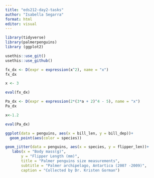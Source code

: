 ```yaml
---
title: "eds212-day2-tasks"
author: "Isabella Segarra"
format: html
editor: visual
---
```

```r
library(tidyverse)
library(palmerpenguins)
library (ggplot2)
```

```r
usethis::use_git()
usethis::use_github()
```

```r
fx_dx <- D(expr = expression(x^2), name = "x")
fx_dx

x <- 3

eval(fx_dx)

```

```r
Pa_dx <- D(expr = expression(2*(3*a + 2)^4 - 5), name = "x")
Pa_dx 

x<-1.2

eval(Pa_dx)
```
```r
ggplot(data = penguins, aes(x = bill_len, y = bill_dep))+
  geom_point(aes(color = species)) 
```
```r
geom_jitter(data = penguins, aes(x = species, y = flipper_len))+
   labs(x = "Body mass(g)", 
       y = "Flipper Length (mm)",
       title = "Palmer penguins size measurements", 
       subtitle = "Palmer archipelago, Antartica (2007 -2009)",
       caption = "Collected by Dr. Kristen Gorman")
```

